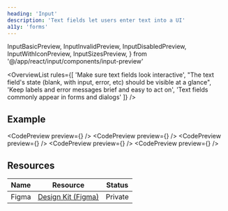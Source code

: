 ```yaml
---
heading: 'Input'
description: 'Text fields let users enter text into a UI'
a11y: 'forms'
---
```


  InputBasicPreview,
  InputInvalidPreview,
  InputDisabledPreview,
  InputWithIconPreview,
  InputSizesPreview,
} from '@/app/react/input/components/input-preview'

<OverviewList rules={[
  'Make sure text fields look interactive',
  "The text field's state (blank, with input, error, etc) should be visible at a glance",
  'Keep labels and error messages brief and easy to act on',
  'Text fields commonly appear in forms and dialogs'
]} />

## Example

<CodePreview preview={<InputBasicPreview />} />
<CodePreview preview={<InputInvalidPreview />} />
<CodePreview preview={<InputDisabledPreview />} />
<CodePreview preview={<InputWithIconPreview />} />
<CodePreview preview={<InputSizesPreview />} />

## Resources

| Name     | Resource | Status                                               |
| -------- | -------- | ---------------------------------------------------- |
| Figma    | [Design Kit (Figma)](https://www.figma.com/design/ducwqOCxoxcWc3ReV3FYd8/Digital-University-Component-Library?m=auto&node-id=0-1)      |                         Private                      |